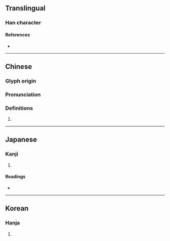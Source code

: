 {{character info}}
==Translingual==

===Han character===
{{Han char|rn=96|rad=玉|as=03|sn=7|four=11140|canj=MGMJ|ids=⿰𤣩干}}

====References====
* {{Han ref|kx=0727.200|dkj=20845|dj=1139.160|hdz=21101.150|uh=7395|ud=29589|bh=CB68|bd=52072}}

----

==Chinese==
{{zh-forms}}

===Glyph origin===
{{Han etym}}

===Pronunciation===
{{zh-pron
|m=gān
|c=gon1
|h=pfs=
|md=
|mn=
|w=
|mc=
|oc=
|cat=n
}}

===Definitions===
{{zh-hanzi}}

# {{zh-only|琅玕}}

----

==Japanese==

===Kanji===
{{ja-kanji|grade=|rs=玉03}}

# {{rfdef|ja|sort=玉03}}

====Readings====
* {{ja-readings|on=[[かん]] (kan)|kun=}}

----

==Korean==

===Hanja===
{{ko-hanja|hangeul=간|eumhun=|rv=gan|mr=kan|y=kan}}

# {{rfdef|ko|sort=玉03}}